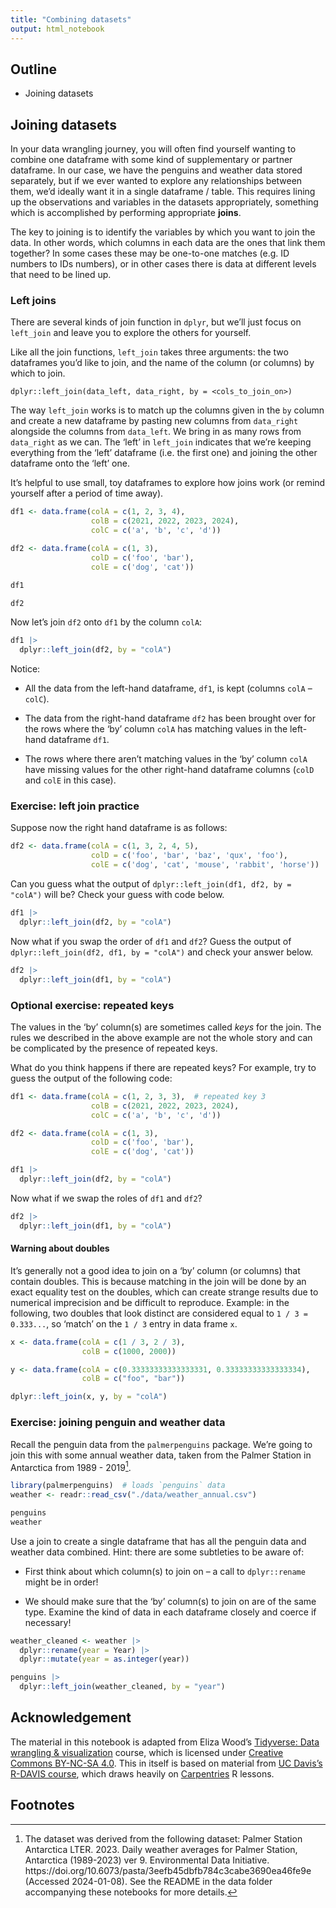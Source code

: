 ```yaml
---
title: "Combining datasets"
output: html_notebook
---
```


## Outline

- Joining datasets


## Joining datasets

In your data wrangling journey, you will often find yourself wanting to combine
one dataframe with some kind of supplementary or partner dataframe. In our
case, we have the penguins and weather data stored separately, but if we ever
wanted to explore any relationships between them, we'd ideally want it in a
single dataframe / table. This requires lining up the observations and variables
in the datasets appropriately, something which is accomplished by performing
appropriate **joins**.  
  
The key to joining is to identify the variables by which you want to join the
data. In other words, which columns in each data are the ones that link them
together? In some cases these may be one-to-one matches (e.g. ID numbers to IDs
numbers), or in other cases there is data at different levels that need to be
lined up.

### Left joins

There are several kinds of join function in `dplyr`, but we'll just focus on
`left_join` and leave you to explore the others for yourself.

Like all the join functions, `left_join` takes three arguments: the two dataframes
you'd like to join, and the name of the column (or columns) by which to join.

```
dplyr::left_join(data_left, data_right, by = <cols_to_join_on>)
```

The way `left_join` works is to match up the columns given in the `by` column
and create a new dataframe by pasting new columns from `data_right` alongside
the columns from `data_left`. We bring in as many rows from `data_right` as we
can. The 'left' in `left_join` indicates that we're keeping everything from the
'left' dataframe (i.e. the first one) and joining the other dataframe onto the
'left' one.

It's helpful to use small, toy dataframes to explore how joins work (or remind
yourself after a period of time away).

```r
df1 <- data.frame(colA = c(1, 2, 3, 4),
                  colB = c(2021, 2022, 2023, 2024),
                  colC = c('a', 'b', 'c', 'd'))

df2 <- data.frame(colA = c(1, 3),
                  colD = c('foo', 'bar'),
                  colE = c('dog', 'cat'))
```

```r
df1
```

```r
df2
```

Now let's join `df2` onto `df1` by the column `colA`:

```r
df1 |>
  dplyr::left_join(df2, by = "colA")
```

Notice:

- All the data from the left-hand dataframe, `df1`, is kept (columns `colA` -- `colC`).

- The data from the right-hand dataframe `df2` has been brought over
  for the rows where the 'by' column `colA` has matching values in the
  left-hand dataframe `df1`.
  
- The rows where there aren't matching values in the 'by' column `colA` have
  missing values for the other right-hand dataframe columns (`colD` and `colE`
  in this case).


### Exercise: left join practice

Suppose now the right hand dataframe is as follows:

```r
df2 <- data.frame(colA = c(1, 3, 2, 4, 5),
                  colD = c('foo', 'bar', 'baz', 'qux', 'foo'),
                  colE = c('dog', 'cat', 'mouse', 'rabbit', 'horse'))
```

Can you guess what the output of `dplyr::left_join(df1, df2, by = "colA")` will
be? Check your guess with code below.

```r
df1 |>
  dplyr::left_join(df2, by = "colA")
```

Now what if you swap the order of `df1` and `df2`? Guess the output of
`dplyr::left_join(df2, df1, by = "colA")` and check your answer below.

```r
df2 |>
  dplyr::left_join(df1, by = "colA")
```


### Optional exercise: repeated keys

The values in the 'by' column(s) are sometimes called _keys_ for the join. The
rules we described in the above example are not the whole story and can be
complicated by the presence of repeated keys.

What do you think happens if there are repeated keys? For example, try to
guess the output of the following code:

```r
df1 <- data.frame(colA = c(1, 2, 3, 3),  # repeated key 3
                  colB = c(2021, 2022, 2023, 2024),
                  colC = c('a', 'b', 'c', 'd'))

df2 <- data.frame(colA = c(1, 3),
                  colD = c('foo', 'bar'),
                  colE = c('dog', 'cat'))

df1 |>
  dplyr::left_join(df2, by = "colA")
```

Now what if we swap the roles of `df1` and `df2`?

```r
df2 |>
  dplyr::left_join(df1, by = "colA")
```

#### Warning about doubles

It's generally not a good idea to join on a 'by' column (or columns)
that contain doubles. This is because matching in the join will be done
by an exact equality test on the doubles, which can create strange
results due to numerical imprecision and be difficult to reproduce. Example: in
the following, two doubles that look distinct are considered equal to
`1 / 3 = 0.333...`, so 'match' on the `1 / 3` entry in data frame `x`.

```r
x <- data.frame(colA = c(1 / 3, 2 / 3),
                colB = c(1000, 2000))

y <- data.frame(colA = c(0.33333333333333331, 0.33333333333333334),
                colB = c("foo", "bar"))

dplyr::left_join(x, y, by = "colA")
```


### Exercise: joining penguin and weather data

Recall the penguin data from the `palmerpenguins` package. We're going to join
this with some annual weather data, taken from the Palmer Station in Antarctica
from 1989 - 2019[^1].

```r
library(palmerpenguins)  # loads `penguins` data
weather <- readr::read_csv("./data/weather_annual.csv")

penguins
weather
```

Use a join to create a single dataframe that has all the penguin data and
weather data combined. Hint: there are some subtleties to be aware of:

- First think about which column(s) to join on -- a call to `dplyr::rename`
  might be in order!

- We should make sure that the 'by' column(s) to join on are of the same type.
  Examine the kind of data in each dataframe closely and coerce if necessary!

```r
weather_cleaned <- weather |>
  dplyr::rename(year = Year) |>
  dplyr::mutate(year = as.integer(year))

penguins |>
  dplyr::left_join(weather_cleaned, by = "year")
```


## Acknowledgement

The material in this notebook is adapted from Eliza Wood's [Tidyverse: Data
wrangling & visualization](https://liza-wood.github.io/tidyverse_intro/) course,
which is licensed under [Creative Commons BY-NC-SA
4.0](https://creativecommons.org/licenses/by-nc-sa/4.0/). This in itself is
based on material from [UC Davis's R-DAVIS
course](https://gge-ucd.github.io/R-DAVIS/index.html), which draws heavily on
[Carpentries](https://datacarpentry.org/R-ecology-lesson/) R lessons.


## Footnotes

[^1]: The dataset was derived from the following dataset: Palmer Station
      Antarctica LTER. 2023. Daily weather averages for Palmer
      Station, Antarctica (1989-2023) ver 9. Environmental Data Initiative.
      https://doi.org/10.6073/pasta/3eefb45dbfb784c3cabe3690ea46fe9e (Accessed
      2024-01-08). See the README in the data folder accompanying these
      notebooks for more details.